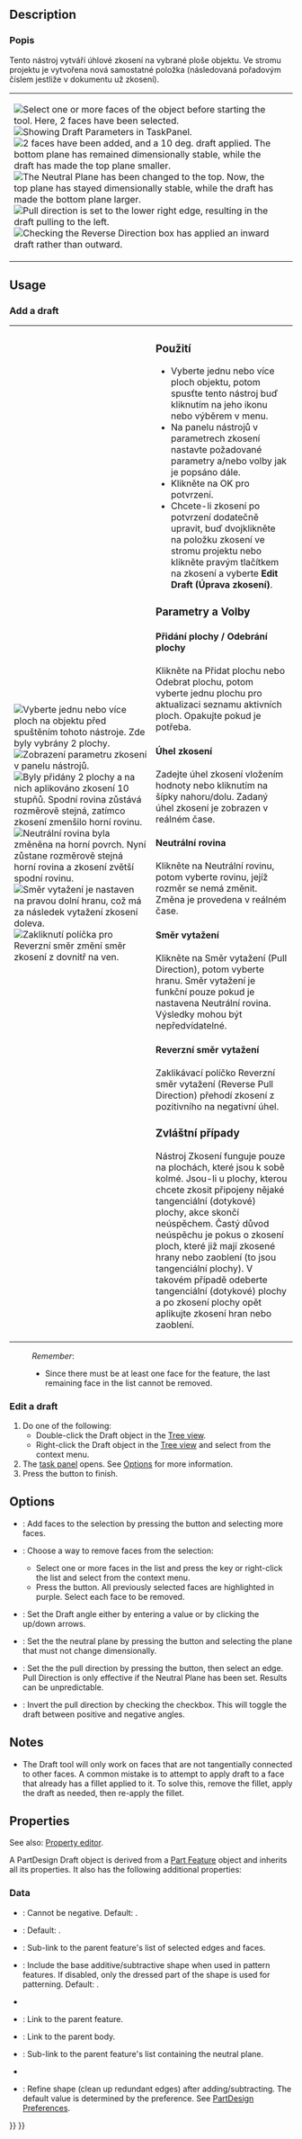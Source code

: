 <languages/>

{{Docnav
|[[PartDesign_Chamfer|Chamfer]]
|[[PartDesign_Thickness|Thickness]]
|[[PartDesign_Workbench|PartDesign]]
|IconL=PartDesign_Chamfer.svg
|IconR=PartDesign_Thickness.svg
|IconC=Workbench_PartDesign.svg
}}

<div class="mw-translate-fuzzy">
{{GuiCommand/cs|Name=PartDesign_Draft|Name/cs=PartDesign Draft|MenuLocation=Part Design -> Draft|Workbenches=[[PartDesign_Workbench/cs|Part Design]]|Shortcut=None|SeeAlso=None}}
</div>

== Description == 

<div class="mw-translate-fuzzy">
=== Popis ===
Tento nástroj vytváří úhlové zkosení na vybrané ploše objektu. Ve stromu projektu je vytvořena nová samostatné položka (následovaná pořadovým číslem jestliže v dokumentu už zkosení).
</div>

{|
|
[[Image:PartDesign_Draft-01.png|thumb|left|Select one or more faces of the object before starting the tool. Here, 2 faces have been selected.]]
[[Image:PartDesign_Draft-02.png|thumb|left|Showing Draft Parameters in TaskPanel.]]
[[Image:PartDesign_Draft-03.png|thumb|left|2 faces have been added, and a 10 deg. draft applied. The bottom plane has remained dimensionally stable, while the draft has made the top plane smaller.]]
[[Image:PartDesign_Draft-04.png|thumb|left|The Neutral Plane has been changed to the top. Now, the top plane has stayed dimensionally stable, while the draft has made the bottom plane larger.]]
[[Image:PartDesign_Draft-05.png|thumb|left|Pull direction is set to the lower right edge, resulting in the draft pulling to the left.]]
[[Image:PartDesign_Draft-06.png|thumb|left|Checking the Reverse Direction box has applied an inward draft rather than outward.]]
|
|}

{{Clear}}

== Usage ==

=== Add a draft ===

<div class="mw-translate-fuzzy">
{|
|
[[Image:PartDesign_Draft-01.png|thumb|left|Vyberte jednu nebo více ploch na objektu před spuštěním tohoto nástroje. Zde byly vybrány 2 plochy.]]
[[Image:PartDesign_Draft-02.png|thumb|left|Zobrazení parametru zkosení v panelu nástrojů.]]
[[Image:PartDesign_Draft-03.png|thumb|left|Byly přidány 2 plochy a na nich aplikováno zkosení 10 stupňů. Spodní rovina zůstává rozměrově stejná, zatímco zkosení zmenšilo horní rovinu.]]
[[Image:PartDesign_Draft-04.png|thumb|left|Neutrální rovina byla změněna na horní povrch. Nyní zůstane rozměrově stejná horní rovina a zkosení zvětší spodní rovinu.]]
[[Image:PartDesign_Draft-05.png|thumb|left|Směr vytažení je nastaven na pravou dolní hranu, což má za následek vytažení zkosení doleva.]]
[[Image:PartDesign_Draft-06.png|thumb|left|Zakliknutí políčka pro Reverzní směr změní směr zkosení z dovnitř na ven.]]
|
=== Použití ===
* Vyberte jednu nebo více ploch objektu, potom spusťte tento nástroj buď kliknutím na jeho ikonu nebo výběrem v menu.
* Na panelu nástrojů v parametrech zkosení nastavte požadované parametry a/nebo volby jak je popsáno dále.
* Klikněte na OK pro potvrzení.
* Chcete-li zkosení po potvrzení dodatečně upravit, buď dvojklikněte na položku zkosení ve stromu projektu nebo klikněte pravým tlačítkem na zkosení a vyberte '''Edit Draft (Úprava zkosení)'''.
=== Parametry a Volby ===
==== Přidání plochy / Odebrání plochy ==== 
Klikněte na Přidat plochu nebo Odebrat plochu, potom vyberte jednu plochu pro aktualizaci seznamu aktivních ploch. Opakujte pokud je potřeba.
==== Úhel zkosení ==== 
Zadejte úhel zkosení vložením hodnoty nebo kliknutím na šípky nahoru/dolu. Zadaný úhel zkosení je zobrazen v reálném čase.
==== Neutrální rovina ==== 
Klikněte na Neutrální rovinu, potom vyberte rovinu, jejíž rozměr se nemá změnit. Změna je provedena v reálném čase.
==== Směr vytažení ==== 
Klikněte na Směr vytažení (Pull Direction), potom vyberte hranu. Směr vytažení je funkční pouze pokud je nastavena Neutrální rovina. Výsledky mohou být nepředvídatelné.
==== Reverzní směr vytažení ==== 
Zaklikávací políčko Reverzní směr vytažení (Reverse Pull Direction) přehodí zkosení z pozitivního na negativní úhel.
=== Zvláštní případy ===
Nástroj Zkosení funguje pouze na plochách, které jsou k sobě kolmé. Jsou-li u plochy, kterou chcete zkosit připojeny nějaké tangenciální (dotykové) plochy, akce skončí neúspěchem. Častý důvod neúspěchu je pokus o zkosení ploch, které již mají zkosené hrany nebo zaoblení (to jsou tangenciální plochy). V takovém případě odeberte tangenciální (dotykové) plochy a po zkosení plochy opět aplikujte zkosení hran nebo zaoblení.
|}
{{clear}}
</div>


:''Remember'':
:* Since there must be at least one face for the feature, the last remaining face in the list cannot be removed.

=== Edit a draft ===

# Do one of the following:
#* Double-click the Draft object in the [[Tree_view|Tree view]].
#* Right-click the Draft object in the [[Tree_view|Tree view]] and select {{MenuCommand|Edit Draft}} from the context menu.
# The {{MenuCommand|Draft parameters}} [[Task_panel|task panel]] opens. See [[#Options|Options]] for more information.
# Press the {{Button|OK}} button to finish.

== Options ==

* {{MenuCommand|Add face}}: Add faces to the selection by pressing the {{Button|Add face}} button and selecting more faces. 
* {{MenuCommand|Remove face}}: Choose a way to remove faces from the selection:
** Select one or more faces in the list and press the {{KEY|Del}} key or right-click the list and select {{MenuCommand|Remove}} from the context menu.
** Press the {{Button|Remove face}} button. All previously selected faces are highlighted in purple. Select each face to be removed.
* {{MenuCommand|Draft angle}}: Set the Draft angle either by entering a value or by clicking the up/down arrows.
* {{MenuCommand|Neutral plane}}: Set the the neutral plane by pressing the {{Button|Neutral plane}} button and selecting the plane that must not change dimensionally.
* {{MenuCommand|Pull direction}}: Set the the pull direction by pressing the {{Button|Pull direction}} button, then select an edge. Pull Direction is only effective if the Neutral Plane has been set. Results can be unpredictable.
* {{MenuCommand|Reverse pull direction}}: Invert the pull direction by checking the {{MenuCommand|Reverse pull direction}} checkbox. This will toggle the draft between positive and negative angles.

== Notes ==

* The Draft tool will only work on faces that are not tangentially connected to other faces. A common mistake is to attempt to apply draft to a face that already has a fillet applied to it. To solve this, remove the fillet, apply the draft as needed, then re-apply the fillet.

==Properties==

See also: [[Property_editor|Property editor]].

A PartDesign Draft object is derived from a [[Part_Feature|Part Feature]] object and inherits all its properties. It also has the following additional properties:

===Data===

{{Properties_Title|Base}}

* {{PropertyData|Angle|Angle}}: Cannot be negative. Default: {{value|1.5 °}}.
* {{PropertyData|Reversed|Bool}}: Default: {{FALSE}}.
* {{PropertyData|Base|LinkSub}}: Sub-link to the parent feature's list of selected edges and faces.
* {{PropertyData|Support Transform|Bool}}: Include the base additive/subtractive shape when used in pattern features. If disabled, only the dressed part of the shape is used for patterning. Default: {{FALSE}}.
* {{PropertyData|Add Sub Shape|PartShape|hidden}}
* {{PropertyData|Base Feature|Link|hidden}}: Link to the parent feature.
* {{PropertyData|_ Body|LinkHidden|hidden}}: Link to the parent body.

{{Properties_Title|Draft}}

* {{PropertyData|Neutral Plane|LinkSub}}: Sub-link to the parent feature's list containing the neutral plane.
* {{PropertyData|Pull Direction|LinkSub}}

{{Properties_Title|Part Design}}

* {{PropertyData|Refine|Bool}}: Refine shape (clean up redundant edges) after adding/subtracting. The default value is determined by the {{MenuCommand|Automatically refine model after sketch-based operation}} preference. See [[PartDesign_Preferences#General|PartDesign Preferences]].


{{Docnav
|[[PartDesign_Chamfer|Chamfer]]
|[[PartDesign_Thickness|Thickness]]
|[[PartDesign_Workbench|PartDesign]]
|IconL=PartDesign_Chamfer.svg
|IconR=PartDesign_Thickness.svg
|IconC=Workbench_PartDesign.svg
}}

{{PartDesign Tools navi{{#translation:}}}}
{{Userdocnavi{{#translation:}}}}